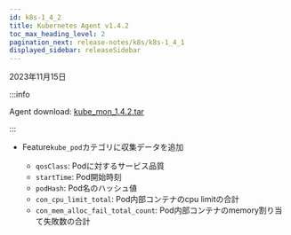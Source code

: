 ```yaml
---
id: k8s-1_4_2
title: Kubernetes Agent v1.4.2
toc_max_heading_level: 2
pagination_next: release-notes/k8s/k8s-1_4_1
displayed_sidebar: releaseSidebar
---
```


2023年11月15日

:::info

Agent download: [kube_mon_1.4.2.tar](https://repo.whatap.io/docker/kube_mon_1.4.2.tar)

:::

- <Status>Feature</Status><code>kube_pod</code>カテゴリに収集データを追加

  - <code>qosClass</code>: Podに対するサービス品質
  - <code>startTime</code>: Pod開始時刻
  - <code>podHash</code>: Pod名のハッシュ値
  - <code>con_cpu_limit_total</code>: Pod内部コンテナのcpu limitの合計
  - <code>con_mem_alloc_fail_total_count</code>: Pod内部コンテナのmemory割り当て失敗数の合計
